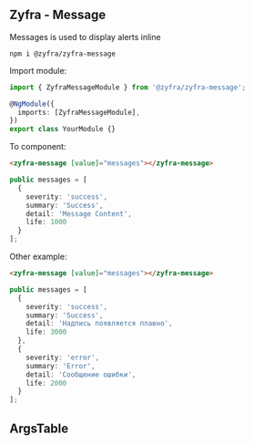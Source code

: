 
## Zyfra - Message

<Subtitle>Messages is used to display alerts inline</Subtitle>

```
npm i @zyfra/zyfra-message
```

Import module:

```typescript
import { ZyfraMessageModule } from '@zyfra/zyfra-message';

@NgModule({
  imports: [ZyfraMessageModule],
})
export class YourModule {}
```

To component:

```html
<zyfra-message [value]="messages"></zyfra-message>
```

```typescript
public messages = [
  {
    severity: 'success',
    summary: 'Success',
    detail: 'Message Content',
    life: 1000
  }
];
```

Other example:

```html
<zyfra-message [value]="messages"></zyfra-message>
```

```typescript
public messages = [
  {
    severity: 'success',
    summary: 'Success',
    detail: 'Надпись появляется плавно',
    life: 3000
  },
  {
    severity: 'error',
    summary: 'Error',
    detail: 'Сообщение ошибки',
    life: 2000
  }
];
```

## ArgsTable

<ArgsTable of={ZyfraMessageComponent} />
